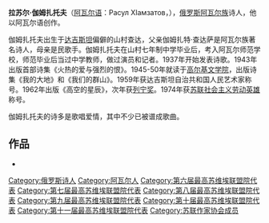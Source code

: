 {{unreferenced|time=2010-07-14T09:54:36+00:00}}
{{Infobox person
| name        =拉苏尔·伽姆扎托夫
| image       =Stamp of Russia 2013 No 1709 Rasul Gamzatov.jpg
| caption     =邮票
| birth_date  = {{birth date|1923|9|8|df=y}} 
| birth_place = [[苏联|苏联]][[达吉斯坦共和国|达吉斯坦共和国]][[昆澤科斯基區|昆澤科斯基區]]
| death_date  = {{death date and age|2003|11|3|1923|9|8|df=y}}
| death_place = [[俄罗斯|俄罗斯]][[莫斯科|莫斯科]]
| occupation  = 诗人
| movement    =
| influences  = 
| influenced  = 
| title       =   [[社会主义劳动英雄|社会主义劳动英雄]] {{small|（1974年）}} 
| awards  =  {{{!}} style="background: transparent"
{{!}} {{社会主义劳动英雄|1974}}
{{!}}}
{{{!}} style="background: transparent"
{{!}} {{圣安德烈勋章 (俄罗斯联邦)}}{{!!}}{{三级祖国功勋勋章|1999}}
{{!}}}
{{{!}} style="background: transparent"
{{!}} {{列宁勋章|1974}} {{!!}} {{列宁勋章}} {{!!}} {{列宁勋章}}{{!!}}{{列宁勋章}}
{{!}}-
{{!}} {{十月革命勋章}} {{!!}} {{劳动红旗勋章}}{{!!}}{{劳动红旗勋章}} {{!!}} {{劳动红旗勋章}}
{{!}}-
{{!}}{{各族人民友谊勋章|1993}}{{!!}}{{卫国战争中忘我劳动奖章}}
{{!}}}
}}
'''拉苏尔·伽姆扎托夫'''（[[阿瓦尔语|阿瓦尔语]]：Расул ХIамзатов，{{bd|1923年|9月8日|2003年|11月3日|catIdx=Gamzatov}}），[[俄罗斯|俄罗斯]][[阿瓦尔人_(高加索)|阿瓦尔族]]诗人，他以阿瓦尔语创作。

伽姆扎托夫出生于[[达吉斯坦|达吉斯坦]]偏僻的山村查达，父亲伽姆扎特·查达萨是阿瓦尔族著名诗人，母亲是民歌手。伽姆扎托夫在山村七年制中学毕业后，考入阿瓦尔师范学校，师范毕业后当过中学教师，做过演员和记者。1937年开始发表诗歌。1943年出版首部诗集《火热的爱与强烈的恨》。1945-50年就读于[[高尔基文学院|高尔基文学院]]，出版诗集《我的大地》和《我们的群山》。1959年获达吉斯坦自治共和国人民艺术家称号。1962年出版《高空的星辰》，次年获[[列宁奖|列宁奖]]。1974年获[[苏联|苏联]][[社会主义劳动英雄|社会主义劳动英雄]]称号。

伽姆扎托夫的诗多是歌唱爱情，其中不少已被谱成歌曲。

==作品==
*{{cite book |author=伽姆扎托夫（著） |translator=谷羽 |title=20世纪世界诗歌译丛：伽姆扎托夫爱情诗选 |url=https://archive.org/details/jiamuzhatuofuaiq0000unse |date=2003年1月 |publisher=河北教育出版社|isbn=9787543448452}}
{{Authority control}}
{{DEFAULTSORT:Gamzatov, Rasul}}
[[Category:俄罗斯诗人|Category:俄罗斯诗人]]
[[Category:阿瓦尔人|Category:阿瓦尔人]]
[[Category:第六届最高苏维埃联盟院代表|Category:第六届最高苏维埃联盟院代表]]
[[Category:第七届最高苏维埃联盟院代表|Category:第七届最高苏维埃联盟院代表]]
[[Category:第八届最高苏维埃联盟院代表|Category:第八届最高苏维埃联盟院代表]]
[[Category:第九届最高苏维埃联盟院代表|Category:第九届最高苏维埃联盟院代表]]
[[Category:第十届最高苏维埃联盟院代表|Category:第十届最高苏维埃联盟院代表]]
[[Category:第十一届最高苏维埃联盟院代表|Category:第十一届最高苏维埃联盟院代表]]
[[Category:苏联作家协会成员|Category:苏联作家协会成员]]